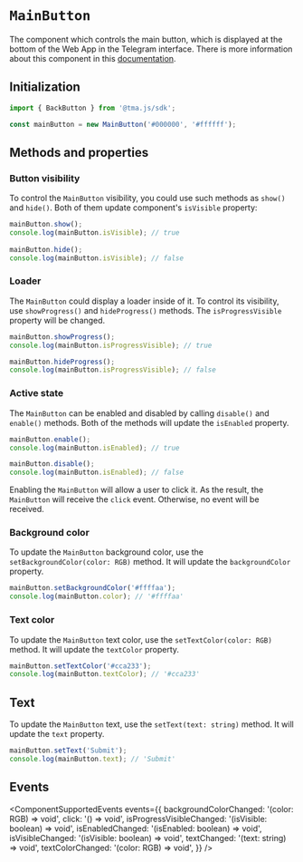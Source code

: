 # `MainButton`

The component which controls the main button, which is displayed at the bottom of the Web App in the Telegram interface. There is more information about this component in this [documentation](../../../ui/main-button.mdx).

## Initialization

```typescript
import { BackButton } from '@tma.js/sdk';

const mainButton = new MainButton('#000000', '#ffffff');
```

## Methods and properties

### Button visibility

To control the `MainButton` visibility, you could use such methods as `show()` and `hide()`. Both of them update component's `isVisible` property:

```typescript  
mainButton.show();  
console.log(mainButton.isVisible); // true  
  
mainButton.hide();  
console.log(mainButton.isVisible); // false  
```

### Loader

The `MainButton` could display a loader inside of it. To control its visibility, use `showProgress()` and `hideProgress()` methods. The `isProgressVisible` property will be changed.

```typescript
mainButton.showProgress();
console.log(mainButton.isProgressVisible); // true  

mainButton.hideProgress();
console.log(mainButton.isProgressVisible); // false
```

### Active state

The `MainButton` can be enabled and disabled by calling `disable()` and `enable()` methods. Both of the methods will update the `isEnabled` property.

```typescript
mainButton.enable();
console.log(mainButton.isEnabled); // true  

mainButton.disable();
console.log(mainButton.isEnabled); // false
```

Enabling the `MainButton` will allow a user to click it. As the result, the `MainButton` will receive the `click` event. Otherwise, no event will be received.

### Background color

To update the `MainButton` background color, use the `setBackgroundColor(color: RGB)` method. It will update the `backgroundColor` property.

```typescript 
mainButton.setBackgroundColor('#ffffaa');
console.log(mainButton.color); // '#ffffaa'
```

### Text color

To update the `MainButton` text color, use the `setTextColor(color: RGB)` method. It will update the `textColor` property.

```typescript 
mainButton.setTextColor('#cca233');
console.log(mainButton.textColor); // '#cca233'
```

## Text

To update the `MainButton` text, use the `setText(text: string)` method. It will update the `text` property.

```typescript
mainButton.setText('Submit');
console.log(mainButton.text); // 'Submit'
```

## Events

<ComponentSupportedEvents events={{
  backgroundColorChanged: '(color: RGB) => void',
  click: '() => void',
  isProgressVisibleChanged: '(isVisible: boolean) => void',
  isEnabledChanged: '(isEnabled: boolean) => void',
  isVisibleChanged: '(isVisible: boolean) => void',
  textChanged: '(text: string) => void',
  textColorChanged: '(color: RGB) => void',
}} />
